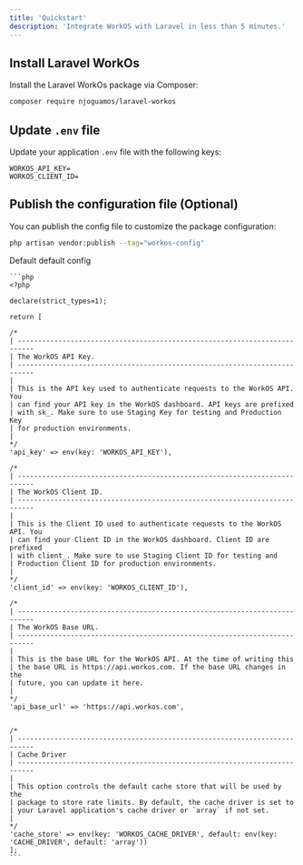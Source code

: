```yaml
---
title: 'Quickstart'
description: 'Integrate WorkOS with Laravel in less than 5 minutes.'
---
```


## Install Laravel WorkOs

Install the Laravel WorkOs package via Composer:

```bash
composer require njoguamos/laravel-workos
```

## Update `.env` file

Update your application `.env` file with the following keys:

```dotenv
WORKOS_API_KEY=
WORKOS_CLIENT_ID=
```

## Publish the configuration file (Optional)

You can publish the config file to customize the package configuration:

```bash
php artisan vendor:publish --tag="workos-config"
```

<Accordion title="Default default config">
    Default default config

    ```php
    <?php

    declare(strict_types=1);

    return [

    /*
    | --------------------------------------------------------------------------
    | The WorkOS API Key.
    | --------------------------------------------------------------------------
    |
    | This is the API key used to authenticate requests to the WorkOS API. You
    | can find your API key in the WorkOS dashboard. API keys are prefixed
    | with sk_. Make sure to use Staging Key for testing and Production Key
    | for production environments.
    |
    */
    'api_key' => env(key: 'WORKOS_API_KEY'),

    /*
    | --------------------------------------------------------------------------
    | The WorkOS Client ID.
    | --------------------------------------------------------------------------
    |
    | This is the Client ID used to authenticate requests to the WorkOS API. You
    | can find your Client ID in the WorkOS dashboard. Client ID are prefixed
    | with client_. Make sure to use Staging Client ID for testing and
    | Production Client ID for production environments.
    |
    */
    'client_id' => env(key: 'WORKOS_CLIENT_ID'),

    /*
    | --------------------------------------------------------------------------
    | The WorkOS Base URL.
    | --------------------------------------------------------------------------
    |
    | This is the base URL for the WorkOS API. At the time of writing this
    | the base URL is https://api.workos.com. If the base URL changes in the
    | future, you can update it here.
    |
    */
    'api_base_url' => 'https://api.workos.com',


    /*
    | --------------------------------------------------------------------------
    | Cache Driver
    | --------------------------------------------------------------------------
    |
    | This option controls the default cache store that will be used by the
    | package to store rate limits. By default, the cache driver is set to
    | your Laravel application's cache driver or `array` if not set.
    |
    */
    'cache_store' => env(key: 'WORKOS_CACHE_DRIVER', default: env(key: 'CACHE_DRIVER', default: 'array'))
    ];
    ```
</Accordion>
